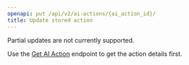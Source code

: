 ```yaml
---
openapi: put /api/v2/ai-actions/{ai_action_id}/
title: Update stored action
---
```


<Warning>
Partial updates are not currently supported.

Use the [Get AI Action](/guides/how-tos/stored/manage/get-action) endpoint to get the action details first.
</Warning>